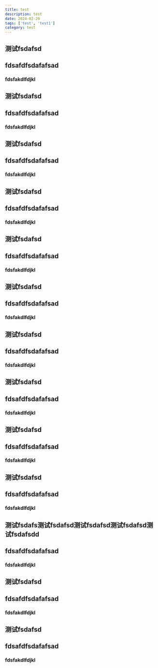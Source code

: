 ```yaml
---
title: test
description: test
date: 2024-02-29
tags: ['test', 'test1']
category: test
---
```


## 测试fsdafsd

## fdsafdfsdafafsad


### fdsfakdlfdjkl


## 测试fsdafsd

## fdsafdfsdafafsad


### fdsfakdlfdjkl

## 测试fsdafsd

## fdsafdfsdafafsad


### fdsfakdlfdjkl

## 测试fsdafsd

## fdsafdfsdafafsad


### fdsfakdlfdjkl

## 测试fsdafsd

## fdsafdfsdafafsad


### fdsfakdlfdjkl

## 测试fsdafsd

## fdsafdfsdafafsad


### fdsfakdlfdjkl

## 测试fsdafsd

## fdsafdfsdafafsad


### fdsfakdlfdjkl

## 测试fsdafsd

## fdsafdfsdafafsad


### fdsfakdlfdjkl

## 测试fsdafsd

## fdsafdfsdafafsad


### fdsfakdlfdjkl

## 测试fsdafsd

## fdsafdfsdafafsad


### fdsfakdlfdjkl

## 测试fsdafs测试fsdafsd测试fsdafsd测试fsdafsd测试fsdafsdd

## fdsafdfsdafafsad


### fdsfakdlfdjkl

## 测试fsdafsd

## fdsafdfsdafafsad


### fdsfakdlfdjkl

## 测试fsdafsd

## fdsafdfsdafafsad


### fdsfakdlfdjkl
